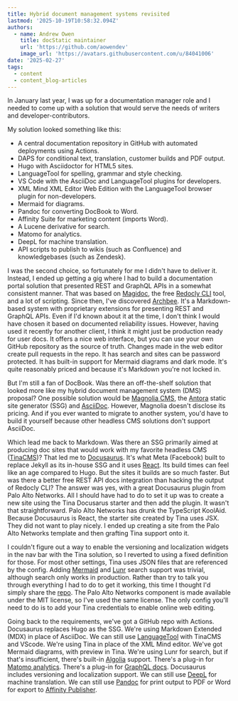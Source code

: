 ```yaml
---
title: Hybrid document management systems revisited
lastmod: '2025-10-19T10:58:32.094Z'
authors:
  - name: Andrew Owen
    title: docStatic maintainer
    url: 'https://github.com/aowendev'
    image_url: 'https://avatars.githubusercontent.com/u/84041006'
date: '2025-02-27'
tags:
  - content
  - content_blog-articles
---
```


In January last year, I was up for a documentation manager role and I needed to come up with a solution that would serve the needs of writers and developer-contributors.

<!-- truncate -->

My solution looked something like this:

* A central documentation repository in GitHub with automated deployments using Actions.
* DAPS for conditional text, translation, customer builds and PDF output.
* Hugo with Asciidoctor for HTML5 sites.
* LanguageTool for spelling, grammar and style checking.
* VS Code with the AsciiDoc and LanguageTool plugins for developers.
* XML Mind XML Editor Web Edition with the LanguageTool browser plugin for non-developers.
* Mermaid for diagrams.
* Pandoc for converting DocBook to Word.
* Affinity Suite for marketing content (imports Word).
* A Lucene derivative for search.
* Matomo for analytics.
* DeepL for machine translation.
* API scripts to publish to wikis (such as Confluence) and knowledgebases (such as Zendesk).

I was the second choice, so fortunately for me I didn't have to deliver it. Instead, I ended up getting a gig where I had to build a documentation portal solution that presented REST and GraphQL APIs in a somewhat consistent manner. That was based on [Magidoc](https://github.com/magidoc-org/magidoc "Magidoc static GraphQL docs."), the free [Redocly CLI](https://redocly.com/docs/cli "Redocly CLI") tool, and a lot of scripting. Since then, I've discovered [Archbee](https://www.archbee.com/ "Archbee"). It's a Markdown-based system with proprietary extensions for presenting REST and GraphQL APIs. Even if I'd known about it at the time, I don't think I would have chosen it based on documented reliability issues. However, having used it recently for another client, I think it might just be production ready for user docs. It offers a nice web interface, but you can use your own GitHub repository as the source of truth. Changes made in the web editor create pull requests in the repo. It has search and sites can be password protected. It has built-in support for Mermaid diagrams and dark mode. It's quite reasonably priced and because it's Markdown you're not locked in.

But I'm still a fan of DocBook. Was there an off-the-shelf solution that looked more like my hybrid document management system (DMS) proposal? One possible solution would be [Magnolia CMS](https://www.magnolia-cms.com/), the [Antora](https://antora.org/) static site generator (SSG) and [AsciiDoc](https://asciidoc.org/). However, Magnolia doesn't disclose its pricing. And if you ever wanted to migrate to another system, you'd have to build it yourself because other headless CMS solutions don't support AsciiDoc.

Which lead me back to Markdown. Was there an SSG primarily aimed at producing doc sites that would work with my favorite headless CMS ([TinaCMS](https://tina.io/))? That led me to [Docusaurus](https://docusaurus.io/). It's what Meta (Facebook) built to replace Jekyll as its in-house SSG and it uses [React](https://react.dev/). Its build times can feel like an age compared to Hugo. But the sites it builds are so much faster. But was there a better free REST API docs integration than hacking the output of Redocly CLI? The answer was yes, with a great Docusaurus plugin from Palo Alto Networks. All I should have had to do to set it up was to create a new site using the Tina Docusarus starter and then add the plugin. It wasn't that straightforward. Palo Alto Networks has drunk the TypeScript KoolAid. Because Docusaurus is React, the starter site created by Tina uses JSX. They did not want to play nicely. I ended up creating a site from the Palo Alto Networks template and then grafting Tina support onto it.

I couldn't figure out a way to enable the versioning and localization widgets in the nav bar with the Tina solution, so I reverted to using a fixed definition for those. For most other settings, Tina uses JSON files that are referenced by the config. Adding [Mermaid](https://mermaid.js.org/) and [Lunr](https://lunrjs.com/) search support was trivial, although search only works in production. Rather than try to talk you through everything I had to do to get it working, this time I thought I'd simply share the [repo](https://github.com/aowendev/docstatic). The Palo Alto Networks component is made available under the MIT license, so I've used the same license. The only config you'll need to do is to add your Tina credentials to enable online web editing.

Going back to the requirements, we've got a GitHub repo with Actions. Docusaurus replaces Hugo as the SSG. We're using Markdown Extended (MDX) in place of AsciiDoc. We can still use [LanguageTool](https://languagetool.org/) with TinaCMS and VScode. We're using Tina in place of the XML Mind editor. We've got Mermaid diagrams, with preview in Tina. We're using Lunr for search, but if that's insufficient, there's built-in [Algolia](https://www.docusaurus.io/docs/search) support. There's a plug-in for [Matomo analytics](https://github.com/karser/docusaurus-plugin-matomo). There's a plug-in for [GraphQL docs](https://github.com/Zhouzi/docusaurus-graphql-plugin). Docusaurus includes versioning and localization support. We can still use [DeepL](https://www.deepl.com/) for machine translation. We can still use [Pandoc](https://pandoc.org/) for print output to PDF or Word for export to [Affinity Publisher](https://affinity.serif.com/en-us/publisher/).
